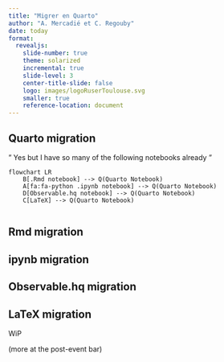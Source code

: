 ```yaml
---
title: "Migrer en Quarto"
author: "A. Mercadié et C. Regouby"
date: today
format:
  revealjs: 
    slide-number: true
    theme: solarized
    incremental: true
    slide-level: 3
    center-title-slide: false
    logo: images/logoRuserToulouse.svg
    smaller: true
    reference-location: document
---
```


## Quarto migration

" Yes but I have so many of the following notebooks already "

```mermaid
flowchart LR
    B[.Rmd notebook] --> Q(Quarto Notebook)
    A[fa:fa-python .ipynb notebook] --> Q(Quarto Notebook)
    D[Observable.hq notebook] --> Q(Quarto Notebook)
    C[LaTeX] --> Q(Quarto Notebook)
    
```

## Rmd migration


## ipynb migration

## Observable.hq migration

## LaTeX migration

WiP

(more at the post-event bar)